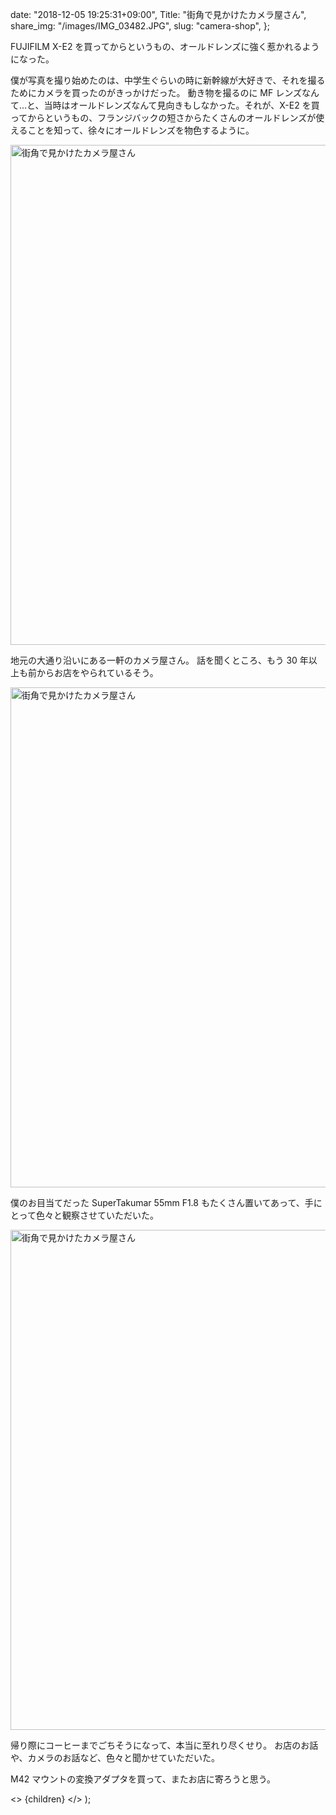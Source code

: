 
  date: "2018-12-05 19:25:31+09:00",
  Title: "街角で見かけたカメラ屋さん",
  share_img: "/images/IMG_03482.JPG",
  slug: "camera-shop",
};

FUJIFILM X-E2 を買ってからというもの、オールドレンズに強く惹かれるようになった。

僕が写真を撮り始めたのは、中学生ぐらいの時に新幹線が大好きで、それを撮るためにカメラを買ったのがきっかけだった。
動き物を撮るのに MF レンズなんて...と、当時はオールドレンズなんて見向きもしなかった。それが、X-E2 を買ってからというもの、フランジバックの短さからたくさんのオールドレンズが使えることを知って、徐々にオールドレンズを物色するように。

<img src="/Users/dream_exp/Desktop/Projects/ikyoukoujitsu/ikyoukoujitsu-v2/public/images/IMG_03482.JPG" alt="街角で見かけたカメラ屋さん" width="1200" height="800" />

地元の大通り沿いにある一軒のカメラ屋さん。
話を聞くところ、もう 30 年以上も前からお店をやられているそう。

<img src="/Users/dream_exp/Desktop/Projects/ikyoukoujitsu/ikyoukoujitsu-v2/public/images/IMG_0349.JPG" alt="街角で見かけたカメラ屋さん" width="1200" height="800" />

僕のお目当てだった SuperTakumar 55mm F1.8 もたくさん置いてあって、手にとって色々と観察させていただいた。

<img src="/Users/dream_exp/Desktop/Projects/ikyoukoujitsu/ikyoukoujitsu-v2/public/images/IMG_03472.JPG" alt="街角で見かけたカメラ屋さん" width="1200" height="800" loading="lazy" />

帰り際にコーヒーまでごちそうになって、本当に至れり尽くせり。
お店のお話や、カメラのお話など、色々と聞かせていただいた。

M42 マウントの変換アダプタを買って、またお店に寄ろうと思う。

  <>
    <Head>
      <title>{meta.Title} | 異郷好実</title>
    </Head>
    <PostLayout meta={meta}>{children}</PostLayout>
  </>
);
